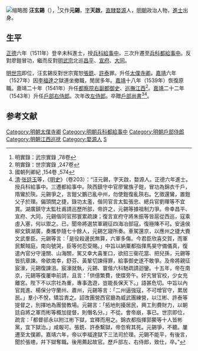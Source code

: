 [[File:嘉靖乙酉佛手岩题刻.jpg|缩略图]]
'''汪玄錫'''（{{bd|？||1544年|catIdx=W汪}}），<ref>明實錄：武宗實錄 ,78卷</ref>又作'''元錫'''，[[表字|字]]'''天啟'''，[[南直隸|直隸]][[婺源|婺源]]人，[[明朝|明朝]]政治人物，[[進士|進士]]出身。

==生平==
[[正德_(明朝)|正德]]六年（1511年）登辛未科進士，授[[兵科|兵科]][[給事中|給事中]]，三次升遷至[[兵科|兵科]][[都給事中|都給事中]]。反對廖鎧冒功，繼而反對[[明武宗|明武宗]]北巡[[昌平|昌平]]、[[宣府|宣府]]、[[大同|大同]]。

[[明世宗|明世宗]]即位，汪玄錫反對世宗寬恕[[張銑|張銑]]、[[許泰|許泰]]罪。升任[[太僕寺卿|太僕寺卿]]。[[嘉靖|嘉靖]]六年（1527年）因[[李福達|李福達]]之獄連坐撤職，閒居多年。[[嘉靖|嘉靖]]十八年（1539年）恢復原職。嘉靖二十年（1541年）升任[[都察院|都察院]][[右副都御史|右副都御史]]、[[江西巡撫|巡撫江西]]<ref>明實錄：世宗實錄 ,247卷</ref>。[[嘉靖|嘉靖]]二十二年（1543年）升任[[戶部右侍郎|戶部右侍郎]]。次年改[[戶部左侍郎|左侍郎]]。卒贈[[戶部尚書|戶部尚書]]<ref>國朝列卿紀 ,154卷 ,574</ref><ref>[[清|清]]·[[张廷玉|张廷玉]]等，《[[明史|明史]]》（卷203）：“汪元錫，字天啟，婺源人。正德六年進士。授兵科給事中。三遷都給事中。陝西鎮守中官廖鸞族子鎧，冒功為錦衣千戶，隋鸞於陝。元錫爭之，言鎧父鵬已亂中州，勿使鎧復亂陝右。乞徵還鸞，置鎧父子於理。偏頭關之捷，錄功太濫，偕同官言太監張忠、總兵官劉暉等不宜賞。湖廣鎮守太監杜甫請巡歷所部，帝許之，元錫等據祖制力爭。帝幸昌平、宣府、大同，元錫偕同官邢寰累疏諫；復言宣府守將朱振等皆扈從西巡，寇乘虛入塞，何以禦之。已，聞帝將選禁軍親征四海冶部寇，復極陳不可。安遠侯柳文鎮湖廣，奏攜參隨七十餘人，元錫乞寢所奏。車駕還京，以應州之捷大賚文武羣臣。元錫等言：「是役殺邊民無算，六軍多傷。今君臣欣喜交賀，而軍民繫賊庭，南向號哭，臣等何忍受賜。」中旨以納粟都指揮馬昊守備儀真，復遣內官分守潼關、山海關，駕又幸大喜峯口，欲招三衞花當、把兒孫，元錫等皆抗章諫。帝欲南幸，舒芬、黃鞏切諫得罪，給事御史遂不敢爭。及帝將親征宸濠，元錫復諫沮。宸濠就執，元錫、寰偕六科馳疏請迴鑾。十五年，帝在南京，元錫等復屢申前請，且言：「供億繁費，使牒旁午。奸宄冒官校，少女充離宮。陛下不以宗社為重，專事逸遊，豈能長保天下。」語甚危切。中旨以內官晁進、楊保分守蘭州、肅州，元錫等言：「二州逼強寇，不可增官守，累居民。」羣小不悅，矯旨責之。詔改團營西官廳為威武團練營，以江彬、許泰等提督之，別擇地為團營教場。元錫言：「拓地則擾居民，興工則費財力，以朝廷自將之軍而彬等概加提督，則僭名分。」不從。會帝崩，事已。世宗即位，疏言：「都督郤永以附江彬下獄，宜釋而用之。錦衣都指揮郭鰲等十人皆彬黨，宜下獄治。」咸報可。張銑、許泰繫獄，帝忽宥其死。元錫爭，不聽。屢遷至太僕卿。嘉靖六年，帝以李福達獄下三法司於理。元錫不能平，有後言，聞於張璁，幷下獄奪職。後用薦起故官。歷戶部左、右侍郎，致仕，卒。”</ref>。

==参考文献==
{{reflist}}

{{正德六年辛未科殿試金榜}}
{{李福達案}}
{{規範控制}}
{{DEFAULTSORT:Wang汪}}
[[Category:明朝太僕寺卿|Category:明朝太僕寺卿]]
[[Category:明朝兵科都給事中|Category:明朝兵科都給事中]]
[[Category:明朝戶部侍郎|Category:明朝戶部侍郎]]
[[Category:明朝江西巡抚|Category:明朝江西巡抚]]
[[Category:婺源人|Category:婺源人]]
[[Category:汪姓|S]]